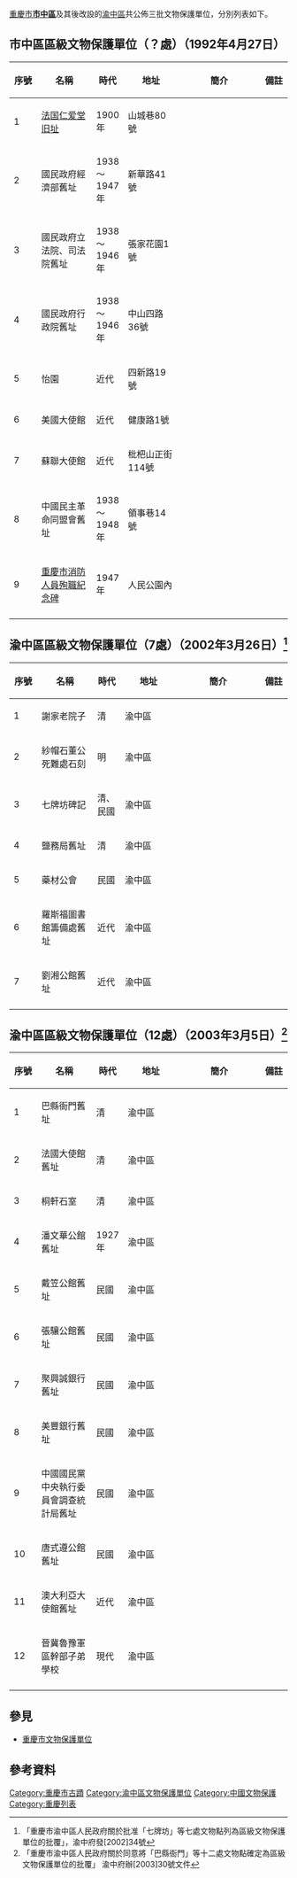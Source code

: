 [[重慶市|重慶市]]'''[[市中區|市中區]]'''及其後改設的[[渝中區|渝中區]]共公佈三批文物保護單位，分別列表如下。

== 市中區區級文物保護單位（？處）（1992年4月27日） ==
{|style="width:99.9%" border="1" class="wikitable sortable"
|-
!width=10%| 序號
!width=20%| 名稱
!width=10%| 時代
!width=20%| 地址
!width=30%| 簡介
!width=10%| 備註
|-
|1||[[法国仁爱堂旧址|法国仁爱堂旧址]]||1900年||山城巷80號||||
|-
|2||國民政府經濟部舊址||1938～1947年||新華路41號||||
|-
|3||國民政府立法院、司法院舊址||1938～1946年||張家花園1號||||
|-
|4||國民政府行政院舊址||1938～1946年||中山四路36號||||
|-
|5||怡園||近代||四新路19號||||
|-
|6||美國大使館||近代||健康路1號||||
|-
|7||蘇聯大使館||近代||枇杷山正街114號||||
|-
|8||中國民主革命同盟會舊址||1938～1948年||領事巷14號||||
|-
|9||[[重慶市消防人員殉職紀念碑|重慶市消防人員殉職紀念碑]]||1947年||人民公園內||||
|-
|}

== 渝中區區級文物保護單位（7處）（2002年3月26日）<ref>「重慶市渝中區人民政府關於批准「七牌坊」等七處文物點列為區級文物保護單位的批覆」，渝中府發[2002]34號</ref> ==
{|style="width:99.9%" border="1" class="wikitable sortable"
|-
!width=10%| 序號
!width=20%| 名稱
!width=10%| 時代
!width=20%| 地址
!width=30%| 簡介
!width=10%| 備註
|-
|1||謝家老院子||清||渝中區||||
|-
|2||紗帽石董公死難處石刻||明||渝中區||||
|-
|3||七牌坊碑記||清、民國||渝中區||||
|-
|4||鹽務局舊址||清||渝中區||||
|-
|5||藥材公會||民國||渝中區||||
|-
|6||羅斯福圖書館籌備處舊址||近代||渝中區||||
|-
|7||劉湘公館舊址||近代||渝中區||||
|-
|}
== 渝中區區級文物保護單位（12處）（2003年3月5日）<ref>「重慶市渝中區人民政府關於同意將「巴縣衙門」等十二處文物點確定為區級文物保護單位的批覆」 渝中府辦[2003]30號文件</ref> ==
{|style="width:99.9%" border="1" class="wikitable sortable"
|-
!width=10%| 序號
!width=20%| 名稱
!width=10%| 時代
!width=20%| 地址
!width=30%| 簡介
!width=10%| 備註
|-
|1||巴縣衙門舊址||清||渝中區||||
|-
|2||法國大使館舊址||清||渝中區||||
|-
|3||桐軒石室||清||渝中區||||
|-
|4||潘文華公館舊址||1927年||渝中區||||
|-
|5||戴笠公館舊址||民國||渝中區||||
|-
|6||張驤公館舊址||民國||渝中區||||
|-
|7||聚興誠銀行舊址||民國||渝中區||||
|-
|8||美豐銀行舊址||民國||渝中區||||
|-
|9||中國國民黨中央執行委員會調查統計局舊址||民國||渝中區||||
|-
|10||唐式遵公館舊址||民國||渝中區||||
|-
|11||澳大利亞大使館舊址||近代||渝中區||||
|-
|12||晉冀魯豫軍區幹部子弟學校||現代||渝中區||||
|-
|}

== 參見 ==
*[[重慶市文物保護單位|重慶市文物保護單位]]

== 參考資料 ==
{{reflist}}
{{重慶市區縣級文物保護單位}}
[[Category:重慶市古蹟|Category:重慶市古蹟]]
[[Category:渝中區文物保護單位|Category:渝中區文物保護單位]]
[[Category:中國文物保護|Category:中國文物保護]]
[[Category:重慶列表|Category:重慶列表]]